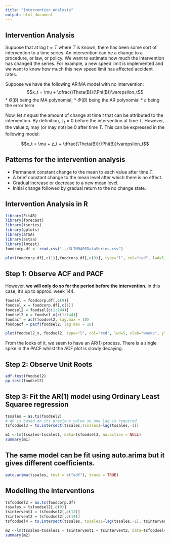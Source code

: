 ```yaml
---
title: "Intervention_Analysis"
output: html_document
---
```


## __Intervention Analysis__
Suppose that at lag $t = T$ where $T$ is known, there has been some sort of intervention to a time series. An intervention can be a change to a procedure, or law, or policy. We want to estimate how much the intervention has changed the series. For example, a new speed limit is implemented and we want to know how much this new speed limit has affected accident rates.

Suppose we have the following ARIMA model with no intervention:
$$x_t = \mu + \dfrac{\Theta(B)}{\Phi(B)}\varepsilon_t$$
* $\Theta(B)$ being the MA polynomial;
* $\Phi(B)$ being the AR polynomial
* $\varepsilon$ being the error term

Now, let $z$ equal the amount of change at time $t$ that can be attributed to the intervention. By definition, $z_t = 0$ before the intervention at time $T$. However, the value $z_t$ may (or may not) be 0 after time $T$. This can be expressed in the following model:

$$x_t = \mu + z_t + \dfrac{\Theta(B)}{\Phi(B)}\varepsilon_t$$

## __Patterns for the intervention analysis__

* Permanent constant change to the mean to each value after time $T$.
* A brief constant change to the mean level after which there is no effect.
* Gradual increase or decrease to a new mean level.
* Initial change followed by gradual return to the no change state.

## __Intervention Analysis in R__ 

```r
library(FitAR)
library(forecast)
library(tseries)
library(gplots)
library(aTSA)
library(astsa)
library(lmtest)
foodcorp.df <- read.csv("../SLIM0405DataSeries.csv")
```

```r
plot(foodcorp.df[,c(1)],foodcorp.df[,c(9)], type="l", col="red", lwd=5, xlab="weeks", ylab="sales", main="Volume sales over time", ylim = c(0,100))

```
## Step 1: Observe ACF and PACF 
However, __we will only do so for the period before the intervention__. In this case, it's up to approx. week 144.

```r
foodsel = foodcorp.df[,c(9)]
foodsel_x = foodcorp.df[,c(1)]
foodsel2 = foodsel[c(1:144)]
foodsel2_x = foodsel_x[c(1:144)]
foodacf = acf(foodsel2, lag.max = 10)
foodpacf = pacf(foodsel2, lag.max = 10)
```

```r
plot(foodsel2_x, foodsel2, type="l", col="red", lwd=5, xlab="weeks", ylab="sales", main="Volume sales over time", ylim = c(0,100))
```


From the looks of it, we seem to have an AR(1) process. There is a single spike in the PACF whilst the ACF plot is slowly decaying.

## Step 2: Observe Unit Roots
```r
adf.test(foodsel2)
pp.test(foodsel2)
```


## Step 3: Fit the AR(1) model using Ordinary Least Squaree regression

```r
tssales = as.ts(foodsel2)
# AR is based on its previous value so one lag is required
tsfoodsel3 = ts.intersect(tssales,tssales1=lag(tssales,-1))

m1 <-lm(tssales~tssales1, data=tsfoodsel3, na.action = NULL)
summary(m1)
```

## The same model can be fit using auto.arima but it gives different coefficients.
```r
auto.arima(tssales, test = c("adf"), trace = TRUE)
```

## Modelling the interventions

```r
tsfoodsel2 = as.ts(foodcorp.df)
tssales = tsfoodsel2[,c(9)]
tsintervent1 = tsfoodsel2[,c(13)]
tsintervent2 = tsfoodsel2[,c(14)]
tsfoodsel4 = ts.intersect(tssales, tssales1=lag(tssales,-1), tsintervent1, tsintervent2)

m2 <-lm(tssales~tssales1 + tsintervent1 + tsintervent2, data=tsfoodsel4, na.action = NULL)
summary(m2)
```


